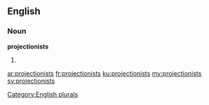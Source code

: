 ==English==

===Noun===
'''projectionists'''

# {{plural of|projectionist}}

[[Category:English plurals]]

[[ar:projectionists]]
[[fr:projectionists]]
[[ku:projectionists]]
[[my:projectionists]]
[[sv:projectionists]]